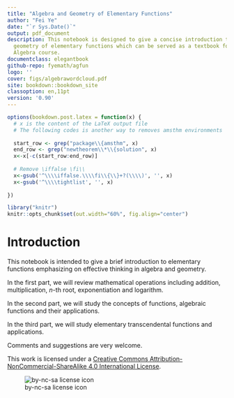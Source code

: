 ```yaml
--- 
title: "Algebra and Geometry of Elementary Functions"
author: "Fei Ye"
date: "`r Sys.Date()`"
output: pdf_document
description: This notebook is designed to give a concise introduction to algebra and
  geometry of elementary functions which can be served as a textbook for a College
  Algebra course.
documentclass: elegantbook
github-repo: fyemath/agfun
logo: ''
cover: figs/algebrawordcloud.pdf
site: bookdown::bookdown_site
classoption: en,11pt
version: '0.90'
---
```



```r

options(bookdown.post.latex = function(x) {
  # x is the content of the LaTeX output file  
  # The following codes is another way to removes amsthm environments
  
  start_row <- grep("package\\{amsthm", x)
  end_row <- grep("newtheorem\\*\\{solution", x)
  x<-x[-c(start_row:end_row)]
  
  # Remove \iffalse \fi\\
  x<-gsub('^\\\\iffalse.\\\\fi\\{\\}+?(\\\\)', '', x)
  x<-gsub('^\\\\tightlist', '', x)
  
})
```

```r
library("knitr")
knitr::opts_chunk$set(out.width="60%", fig.align="center")
```

\mainmatter

\hypersetup{pageanchor=true}

\renewcommand{\baselinestretch}{1.05}\normalsize

\captionsetup[figure]{labelformat=empty}
\captionsetup[subfigure]{labelformat=empty}

# Introduction {-}

This notebook is intended to give a brief introduction to elementary functions emphasizing on effective thinking in algebra and geometry.

In the first part, we will review mathematical operations including addition, multiplication, $n$-th root, exponentiation and logarithm.

In the second part, we will study the concepts of functions, algebraic functions and their applications.

In the third part, we will study elementary transcendental functions and applications.

Comments and suggestions are very welcome.

This work is licensed under a [Creative Commons Attribution-NonCommercial-ShareAlike 4.0 International License](https://creativecommons.org/licenses/by-nc-sa/4.0/).

![by-nc-sa license icon](figs/by-nc-sa.png)
